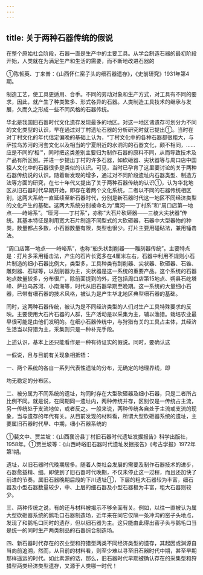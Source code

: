 ```yaml
---
---
---
```

title: 关于两种石器传统的假说
---



在整个原始社会阶段，石器一直是生产中的主要工具。从学会制造石器的最初阶段开始，人类就在为满足生产和生活的需要，而不断地改进石器的

①陈哲英、丁来普：《山西怀仁窑子头的细石器遗存》，《史前研究》1931年第4期。

制造工艺，使工具更适用、合手。不同的劳动对象和生产方式，对工具有不同的要求，因此，就产生了种类繁多、形式各异的石器。人类制造工具技术的继承与发展，久而久之形成一些不同风格的石器传统。

华北是我国旧石器时代文化遗存发现最多的地区。对这一地区诸遗存可划分为不同的文化类型的认识，早在通过对丁村遗址石器的分析研究时就已提出①。当时在对丁村文化的年代估定偏晚的基础上认为，“丁村文化中的各种石器都很粗大，与萨拉乌苏河的河套文化以及相当的宁夏附近的水洞沟的石器文化，颇不相同，……应是不同的‘相’”，同时把这类差别主要归为制作石器的原料不同，从而导致技术及产品有所区别。并进一步提出丁村的许多石器，如砍砸器、尖状器等与周口店中国猿人文化中的石器很多是类似的认识。可见，当时已孕育了这里要讨论的关于两种石器传统说的认识。随着新发现的增多，通过对不同阶段遗址内石器类型、制造方法等方面的研究，在七十年代又提出了关于两种石器传统的认识①，认为华北地区从旧石器时代早期开始，即存在着两个文化系统，二者以不同的石器传统相区别，这两大系统一直延续至新石器时代，分别是新石器时代这一地区不同经济类型的文化产生的基础。这两大系统分别被命名为“鹰河——丁村系”和“周口店第一地点——峙峪系”。“匼河——丁村系”，亦称“大石片砍砸器——三棱大尖状器”传统。其基本特征是利用宽大石片制造不同型式的大砍砸器，石器中大型器物的种类，数量都占多数，小石器数量有限，类型也很少。打片主要用碰砧法，兼用锤击法。

“周口店第一地点——峙峪系”，也称“船头状刮削器——雕刻器传统”。主要特点是：打片多采用锤击法，产生的石片长宽多在4厘米左右，石器中利用不规则小石片制造的细小石器比例大，类型多，工具种类有刮削器、尖状器、砍砸器、石锥、雕刻器、石球等，以刮削器为主，尖状器是这一系统的重要产品。这个系统的石器地点数量较多，分布很广，除前面提到的外，还包括周口店第15地点、朔县石屹塔峰、萨拉乌苏河、小南海等，时代从旧石器早期至晚期。这一系统的大量细小石器，已带有细石器的技术风格，被认为是产生华北地区典型细石器的基础。

同时，这两种石器传统，被认为是不同经济类型的人们对生产工具特殊要求的反映。主要使用大石片石器的人群，生产活动是以采集为主，辅以渔猎。栽培农业最早很可能是由他们发明的。在细小石器传统中，与狩猎有关的工具占主体，其经济生活当以狩猎为主，采集则只是一种补充手段。

上述认识，基本上还只能看作是一种有待证实的假说。同时，要确认这

一假说，且与目前有关现象相抵牾：

一、两个系统的各自一系列代表性遗址的分布，无确定的地理界线，即

均无稳定的分布区。

二、被分属为不同系统的遗址，均同时存在大型砍砸器及细小石器，只是二者所占比例不同。就是说，在同期同一遗址内，两种传统并存，区别仅是一传统占主流，另一传统处于支流地位，或者反之。一般来说，两种传统各自处于主流或支流的现象，当与遗存的年代有关。从目前发现的材料看，所谓大型砍砸器系统的遗址，主要属旧石器时代早、中期，细小石器系统的

①裴文中、贾兰坡：《山西襄汾县丁村旧石器时代遗址发掘报告》科学出版社，1958年。①贾兰坡等：《山西峙峪旧石器时代遗址发掘报告》《考古学报》1972年第1期。

遗址，以旧石器时代晚期居多。随着人类社会发展的需要及制作石器技术的进步，石器愈益精、细。即使到了旧石器时代晚期，不仅未停止这一过程，而且还加快了前进的节奏。属旧石器晚期后段的下川遗址①，下层的粗大石器较为丰富，细石器及小型石器数量较少，中、上层的细石器及小型石器极为丰富，粗大石器则较少。

三、两种传统之说，有的还与材料被揭示不够全面有关。例如，以往一直被认为属大型砍砸器系统的鹅毛口石器制造场，近年来在同它仅隔一条冲沟的窑子头地点，发现了和鹅毛口同时的遗存，但以细石器为主。这只能由此得出窑子头与鹅毛口当是统一的同时生产两类制品的石器综合制造场。

四、新石器时代存在的农业型和狩猎型两类不同经济类型的遗存，其起因或渊源自当向前追溯，然而，从目前的材料看，则至少难以寻至旧石器时代中期，甚至早期那样遥远的时代。如此素源的话，那么，旧石器时代早期被确认存在的采集型和狩猎型两类经济类型遗存，又源于人类哪一时代！